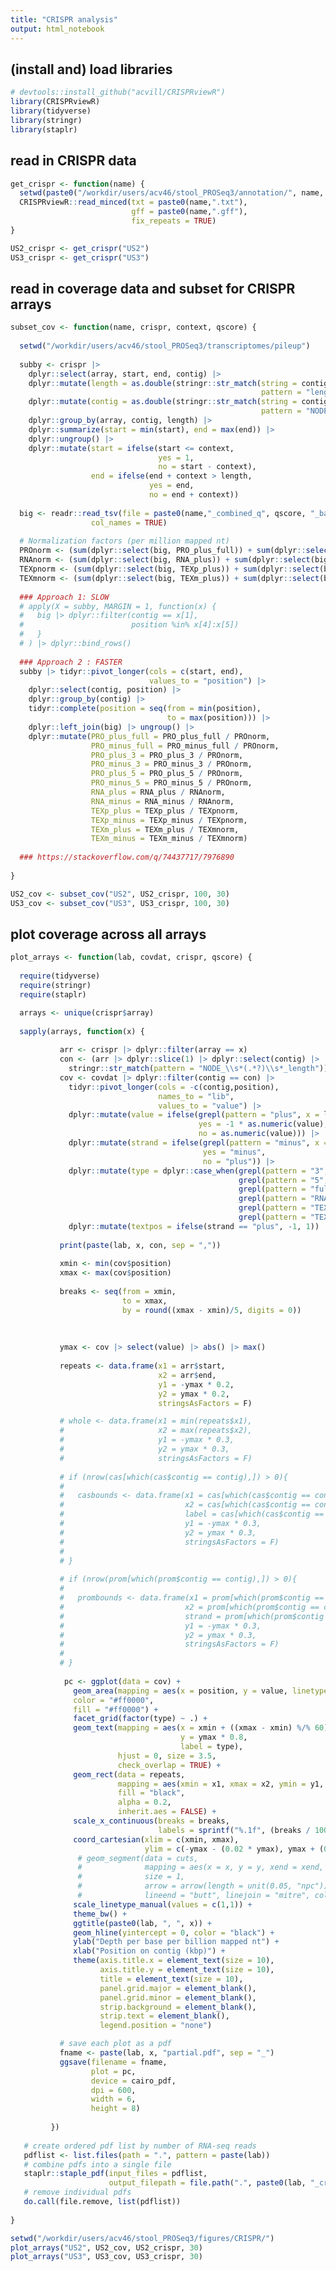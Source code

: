 ```yaml
---
title: "CRISPR analysis"
output: html_notebook
---
```


## (install and) load libraries
```r
# devtools::install_github("acvill/CRISPRviewR")
library(CRISPRviewR)
library(tidyverse)
library(stringr)
library(staplr)
```

## read in CRISPR data
```r
get_crispr <- function(name) {
  setwd(paste0("/workdir/users/acv46/stool_PROSeq3/annotation/", name, "_minced"))
  CRISPRviewR::read_minced(txt = paste0(name,".txt"),
                           gff = paste0(name,".gff"),
                           fix_repeats = TRUE)
}

US2_crispr <- get_crispr("US2")
US3_crispr <- get_crispr("US3")
```

## read in coverage data and subset for CRISPR arrays
```r
subset_cov <- function(name, crispr, context, qscore) {
  
  setwd("/workdir/users/acv46/stool_PROSeq3/transcriptomes/pileup")
  
  subby <- crispr |>
    dplyr::select(array, start, end, contig) |>
    dplyr::mutate(length = as.double(stringr::str_match(string = contig,
                                                        pattern = "length_\\s*(.*?)\\s*_cov")[,2])) |>
    dplyr::mutate(contig = as.double(stringr::str_match(string = contig,
                                                        pattern = "NODE_\\s*(.*?)\\s*_length")[,2])) |>
    dplyr::group_by(array, contig, length) |>
    dplyr::summarize(start = min(start), end = max(end)) |>
    dplyr::ungroup() |>
    dplyr::mutate(start = ifelse(start <= context,
                                 yes = 1,
                                 no = start - context),
                  end = ifelse(end + context > length,
                               yes = end,
                               no = end + context))
  
  big <- readr::read_tsv(file = paste0(name,"_combined_q", qscore, "_backwards.txt"), # edited
                  col_names = TRUE)
  
  # Normalization factors (per million mapped nt)
  PROnorm <- (sum(dplyr::select(big, PRO_plus_full)) + sum(dplyr::select(big, PRO_minus_full))) / 10^9
  RNAnorm <- (sum(dplyr::select(big, RNA_plus)) + sum(dplyr::select(big, RNA_minus))) / 10^9
  TEXpnorm <- (sum(dplyr::select(big, TEXp_plus)) + sum(dplyr::select(big, TEXp_minus))) / 10^9
  TEXmnorm <- (sum(dplyr::select(big, TEXm_plus)) + sum(dplyr::select(big, TEXm_minus))) / 10^9
  
  ### Approach 1: SLOW
  # apply(X = subby, MARGIN = 1, function(x) {
  #   big |> dplyr::filter(contig == x[1],
  #                        position %in% x[4]:x[5])
  #   }
  # ) |> dplyr::bind_rows()
  
  ### Approach 2 : FASTER
  subby |> tidyr::pivot_longer(cols = c(start, end),
                               values_to = "position") |>
    dplyr::select(contig, position) |>
    dplyr::group_by(contig) |>
    tidyr::complete(position = seq(from = min(position),
                                   to = max(position))) |>
    dplyr::left_join(big) |> ungroup() |>
    dplyr::mutate(PRO_plus_full = PRO_plus_full / PROnorm,
                  PRO_minus_full = PRO_minus_full / PROnorm,
                  PRO_plus_3 = PRO_plus_3 / PROnorm,
                  PRO_minus_3 = PRO_minus_3 / PROnorm,
                  PRO_plus_5 = PRO_plus_5 / PROnorm,
                  PRO_minus_5 = PRO_minus_5 / PROnorm,
                  RNA_plus = RNA_plus / RNAnorm,
                  RNA_minus = RNA_minus / RNAnorm,
                  TEXp_plus = TEXp_plus / TEXpnorm,
                  TEXp_minus = TEXp_minus / TEXpnorm,
                  TEXm_plus = TEXm_plus / TEXmnorm,
                  TEXm_minus = TEXm_minus / TEXmnorm)
  
  ### https://stackoverflow.com/q/74437717/7976890
  
}

US2_cov <- subset_cov("US2", US2_crispr, 100, 30)
US3_cov <- subset_cov("US3", US3_crispr, 100, 30)
```

## plot coverage across all arrays
```r
plot_arrays <- function(lab, covdat, crispr, qscore) {
  
  require(tidyverse)
  require(stringr)
  require(staplr)

  arrays <- unique(crispr$array)
  
  sapply(arrays, function(x) {
    
           arr <- crispr |> dplyr::filter(array == x)
           con <- (arr |> dplyr::slice(1) |> dplyr::select(contig) |>
             stringr::str_match(pattern = "NODE_\\s*(.*?)\\s*_length"))[,2]
           cov <- covdat |> dplyr::filter(contig == con) |>
             tidyr::pivot_longer(cols = -c(contig,position),
                                 names_to = "lib",
                                 values_to = "value") |>
             dplyr::mutate(value = ifelse(grepl(pattern = "plus", x = lib),
                                          yes = -1 * as.numeric(value), # flipped!
                                          no = as.numeric(value))) |>
             dplyr::mutate(strand = ifelse(grepl(pattern = "minus", x = lib),
                                           yes = "minus",
                                           no = "plus")) |>
             dplyr::mutate(type = dplyr::case_when(grepl(pattern = "3", x = lib) ~ "PROseq 5'", # flipped!
                                                   grepl(pattern = "5", x = lib) ~ "PROseq 3'", # flipped!
                                                   grepl(pattern = "full", x = lib) ~ "PROSeq full",
                                                   grepl(pattern = "RNA", x = lib) ~ "RNAseq",
                                                   grepl(pattern = "TEXm", x = lib) ~ "dRNAseq TEX-",
                                                   grepl(pattern = "TEXp", x = lib) ~ "dRNAseq TEX+")) |>
             dplyr::mutate(textpos = ifelse(strand == "plus", -1, 1))
           
           print(paste(lab, x, con, sep = ","))
           
           xmin <- min(cov$position)
           xmax <- max(cov$position)
           
           breaks <- seq(from = xmin,
                         to = xmax,
                         by = round((xmax - xmin)/5, digits = 0))
           
           
           
           ymax <- cov |> select(value) |> abs() |> max()
           
           repeats <- data.frame(x1 = arr$start,
                                 x2 = arr$end,
                                 y1 = -ymax * 0.2,
                                 y2 = ymax * 0.2, 
                                 stringsAsFactors = F)

           # whole <- data.frame(x1 = min(repeats$x1),
           #                     x2 = max(repeats$x2),
           #                     y1 = -ymax * 0.3,
           #                     y2 = ymax * 0.3, 
           #                     stringsAsFactors = F)
           
           # if (nrow(cas[which(cas$contig == contig),]) > 0){
           # 
           #   casbounds <- data.frame(x1 = cas[which(cas$contig == contig),]$start,
           #                           x2 = cas[which(cas$contig == contig),]$end,
           #                           label = cas[which(cas$contig == contig),]$gene,
           #                           y1 = -ymax * 0.3,
           #                           y2 = ymax * 0.3,
           #                           stringsAsFactors = F)
           # 
           # }
           
           # if (nrow(prom[which(prom$contig == contig),]) > 0){
           # 
           #   prombounds <- data.frame(x1 = prom[which(prom$contig == contig),]$start,
           #                           x2 = prom[which(prom$contig == contig),]$end,
           #                           strand = prom[which(prom$contig == contig),]$strand,
           #                           y1 = -ymax * 0.3,
           #                           y2 = ymax * 0.3,
           #                           stringsAsFactors = F)
           # 
           # }
           
            pc <- ggplot(data = cov) +
              geom_area(mapping = aes(x = position, y = value, linetype = strand),
              color = "#ff0000",
              fill = "#ff0000") +
              facet_grid(factor(type) ~ .) +
              geom_text(mapping = aes(x = xmin + ((xmax - xmin) %/% 60),
                                      y = ymax * 0.8,
                                      label = type),
                        hjust = 0, size = 3.5,
                        check_overlap = TRUE) +
              geom_rect(data = repeats,
                        mapping = aes(xmin = x1, xmax = x2, ymin = y1, ymax = y2),
                        fill = "black",
                        alpha = 0.2,
                        inherit.aes = FALSE) +
              scale_x_continuous(breaks = breaks,
                                 labels = sprintf("%.1f", (breaks / 1000))) +
              coord_cartesian(xlim = c(xmin, xmax),
                              ylim = c(-ymax - (0.02 * ymax), ymax + (0.02 * ymax))) +
               # geom_segment(data = cuts,
               #              mapping = aes(x = x, y = y, xend = xend, yend = yend),
               #              size = 1,
               #              arrow = arrow(length = unit(0.05, "npc")),
               #              lineend = "butt", linejoin = "mitre", color = "black") +
              scale_linetype_manual(values = c(1,1)) +
              theme_bw() +
              ggtitle(paste0(lab, ", ", x)) +
              geom_hline(yintercept = 0, color = "black") +
              ylab("Depth per base per billion mapped nt") +
              xlab("Position on contig (kbp)") +
              theme(axis.title.x = element_text(size = 10),
                    axis.title.y = element_text(size = 10),
                    title = element_text(size = 10),
                    panel.grid.major = element_blank(),
                    panel.grid.minor = element_blank(),
                    strip.background = element_blank(),
                    strip.text = element_blank(),
                    legend.position = "none")

           # save each plot as a pdf
           fname <- paste(lab, x, "partial.pdf", sep = "_")
           ggsave(filename = fname,
                  plot = pc,
                  device = cairo_pdf,
                  dpi = 600,
                  width = 6,
                  height = 8)
           
         })
  
   # create ordered pdf list by number of RNA-seq reads
   pdflist <- list.files(path = ".", pattern = paste(lab))
   # combine pdfs into a single file
   staplr::staple_pdf(input_files = pdflist,
                      output_filepath = file.path(".", paste0(lab, "_crispr_merged_q", qscore, ".pdf",sep = "")))
   # remove individual pdfs
   do.call(file.remove, list(pdflist))
  
}
```

```r
setwd("/workdir/users/acv46/stool_PROSeq3/figures/CRISPR/")
plot_arrays("US2", US2_cov, US2_crispr, 30)
plot_arrays("US3", US3_cov, US3_crispr, 30)
```

